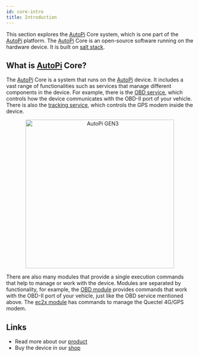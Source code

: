 ```yaml
---
id: core-intro
title: Introduction
---
```



This section explores the [AutoPi](https://www.autopi.io) Core system, which is one part of the [AutoPi](https://www.autopi.io) platform. The [AutoPi](https://www.autopi.io)
Core is an open-source software running on the hardware device. It is built on [salt stack](https://saltproject.io/).

## What is [AutoPi](https://www.autopi.io) Core?
The [AutoPi](https://www.autopi.io) Core is a system that runs on the [AutoPi](https://www.autopi.io) device. It includes a vast range of
functionalities such as services that manage different components in the device. For example,
there is the [OBD service](/core/services/obd_manager.md), which controls how the device communicates
with the OBD-II port of your vehicle. There is also the [tracking service](/core/services/tracking_manager.md),
which controls the GPS modem inside the device.

<p align="center">
  <img src={useBaseUrl('/img/shared/gen3device_narrow.png')} alt="AutoPi GEN3" width="400"/>
</p>

There are also many modules that provide a single execution commands that help to manage or work
with the device. Modules are separated by functionality, for example, the [OBD module](/core/commands/obd.md)
provides commands that work with the OBD-II port of your vehicle, just like the OBD service
mentioned above. The [ec2x module](/core/commands/ec2x.md) has commands to manage the Quectel 4G/GPS
modem.

## Links

  - Read more about our [product](https://autopi.io)
  - Buy the device in our [shop](https://shop.autopi.io)

